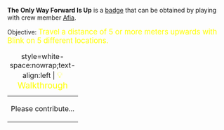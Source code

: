 '''The Only Way Forward Is Up''' is a [[Badges|badge]] that can be obtained by playing with crew member [[Afia_Manicato|Afia]].

Objective: <big style="color:yellow">Travel a distance of 5 or more meters upwards with Blink on 5 different locations.</big>

{| class="mw-collapsible mw-collapsed"
|+ style=white-space:nowrap;text-align:left | <big style="color:yellow">💡 Walkthrough</big>
|-
| Please contribute...
|}